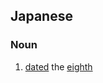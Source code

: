==Japanese==
{{ja-kanjitab|よう|か|つ|k3=づ|o3=け|yomi=kun}}

===Noun===
{{ja-noun|ようかづけ|head=[[八日]]付}}

# [[dated]] the [[eighth]]